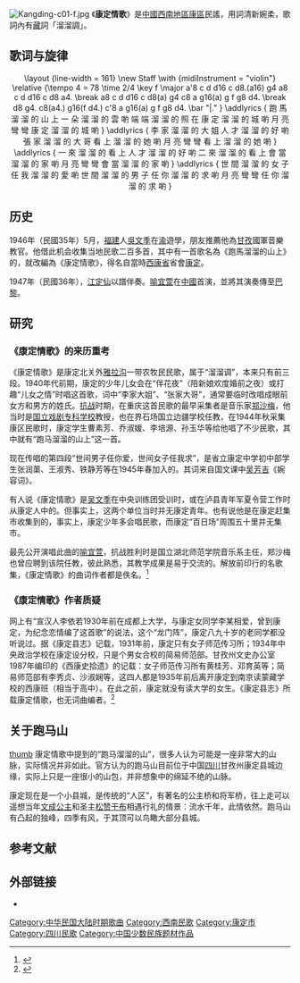 {{Other uses}}
[[File:Kangding-c01-f.jpg|thumb]]
《'''康定情歌'''》是[[中国西南地区|中國西南地區]][[西康省|康區]]民謠，用詞清新婉柔，歌詞內有[[藏语|藏]]詞「溜溜調」。

== 歌词与旋律 ==
<div style="text-align: center;">
<score sound="1">\layout {line-width = 161} \new Staff \with {midiInstrument = "violin"} \relative {\tempo 4 = 78 \time 2/4 \key f \major
a'8 c d d16 c d8.(a16) g4 a8 c d d16 c d8 a4. \break
a8 c d d16 c d8(a) g4 c8 a g16(a) g f g8 d4. \break
d8 g4. c8(a4.) g16(f d4.) c'8 a g16(a) g f g8 d4. \bar "|."
}
\addlyrics {
跑 馬 溜 溜 的 山 上 一 朵 溜 溜 的 雲 喲
端 端 溜 溜 的 照 在 康 定 溜 溜 的 城 喲
月 亮 彎 彎 康 定 溜 溜 的 城 喲
}
\addlyrics {
李 家 溜 溜 的 大 姐 人 才 溜 溜 的 好 喲
張 家 溜 溜 的 大 哥 看 上 溜 溜 的 她 喲
月 亮 彎 彎 看 上 溜 溜 的 她 喲
}
\addlyrics {
一 來 溜 溜 的 看 上 人 才 溜 溜 的 好 喲
二 來 溜 溜 的 看 上 會 當 溜 溜 的 家 喲
月 亮 彎 彎 會 當 溜 溜 的 家 喲
}
\addlyrics {
世 間 溜 溜 的 女 子 任 我 溜 溜 的 愛 喲
世 間 溜 溜 的 男 子 任 你 溜 溜 的 求 喲
月 亮 彎 彎 任 你 溜 溜 的 求 喲
}
</score>
</div>

== 历史 ==
1946年（民國35年）5月，[[福建省_(1912年－1949年)|福建]]人[[吳文季|吳文季]]在[[重慶市_(中華民國)|渝]]遊學，朋友推薦他為[[甘孜藏族自治州|甘孜]]國軍音樂教官。他借此机会收集当地民歌二百多首，其中有一首歌名為《跑馬溜溜的山上》的，就改編為《康定情歌》，得名自當時[[西康省|西康省]]省會[[康定市|康定]]。

1947年（民國36年），[[江定仙|江定仙]]以譜伴奏。[[喻宜萱|喻宜萱]]在[[中國|中國]]首演，並將其演奏傳至[[巴黎|巴黎]]。

==研究==
===《康定情歌》的来历重考===

《康定情歌》是康定北关外[[雅拉沟|雅拉沟]]一带农牧民民歌，属于“溜溜调”，本来只有前三段。1940年代前期，康定的少年儿女会在“伴花夜”（陪新娘欢度婚前之夜）或打趣“儿女之情”时唱这首歌，词中“李家大姐”、“张家大哥”，通常要临时改唱成眼前女方和男方的姓氏。[[中国抗日战争|抗战]]时期，在重庆这首民歌的最早采集者是音乐家[[郑沙梅|郑沙梅]]，他当时是[[国立戏剧专科学校|国立戏剧专科学校]]教授，也在界石场国立边疆学校任教，在1944年秋采集康区民歌时，康定学生曹素芳、乔淑媛、李培源、孙玉华等给他唱了不少民歌，其中就有“跑马溜溜的山上”这一首。

现在传唱的第四段“世间男子任你爱，世间女子任我求”，是省立康定中学初中部学生张润蕖、王淑秀、铁静芳等在1945年春加入的。其词来自国文课中[[吴芳吉|吴芳吉]]《婉容词》。

有人说《康定情歌》是[[吴文季|吴文季]]在中央训练团受训时，或在泸县青年军夏令营工作时从康定人中的。但事实上，这两个单位当时并无康定青年。也有说他是在康定赶集市收集到的，事实上，康定少年多会唱民歌，而康定“百日场”周围五十里并无集市。

最先公开演唱此曲的[[喻宜萱|喻宜萱]]，抗战胜利时是国立湖北师范学院音乐系主任，郑沙梅也曾应聘到该院任教，彼此熟悉，其教学成果是易于交流的。解放前印行的名歌集，《康定情歌》的曲词作者都是佚名。<ref>{{cite book|author=甘孜州文史办|title=西康史拾遗：甘孜州文史|year=1987年}}</ref>

===《康定情歌》作者质疑===

网上有“宣汉人李依若1930年前在成都上大学，与康定女同学李某相爱，曾到康定，为纪念恋情编了这首歌”的说法，这个“龙门阵”，康定八九十岁的老同学都没听说过。据《康定县志》记载，1931年前，康定只有女子师范传习所；1934年中央政治学校在康定设分校，只是个男女合校的简易师范部。甘孜州文史办公室1987年编印的《西康史拾遗》的记载：女子师范传习所有黄桂芳、邓育英等；简易师范部有李秀贞、沙淑娴等，这四人都是1935年前后离开康定到南京读蒙藏学校的西康班（相当于高中）。在此之前，康定就没有读大学的女生。《康定县志》所载康定情歌，也无词曲编者。<ref>{{cite book|title=《康定县志》|publisher=四川辞书出版社|year=1995年|page=479-480页}}</ref>

== 关于跑马山 ==
[[file:Kangding-c01-f.jpg|thumb]]
康定情歌中提到的“跑马溜溜的山”，很多人认为可能是一座非常大的山脉，实际情况并非如此。官方认为的跑马山目前位于中国[[四川省|四川]]甘孜州康定县城边缘，实际上只是一座很小的山包，并非想象中的绵延不绝的山脉。

康定现在是一个小县城，是传统的“人区”，有著名的公主桥和将军桥，往上走可以遥想当年[[文成公主|文成公主]]和圣主[[松赞干布|松赞干布]]相遇行礼的情景：流水千年，此情依然。跑马山有凸起的独峰，四季有风，于其顶可以鸟瞰大部分县城。

==参考文献==
{{Reflist}}

==外部链接==
* {{YouTube|stkM6w61oAw|喻宜萱-康定情歌}}

[[Category:中华民国大陆时期歌曲|Category:中华民国大陆时期歌曲]]
[[Category:西南民歌|Category:西南民歌]]
[[Category:康定市|Category:康定市]]
[[Category:四川民歌|Category:四川民歌]]
[[Category:中国少数民族题材作品|Category:中国少数民族题材作品]]